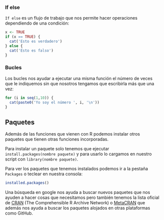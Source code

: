 

### If else

`If else` es un flujo de trabajo que nos permite hacer operaciones dependiendo de una condición:

```r
x <- TRUE
if (x == TRUE) {
  cat('Esto es verdadero')
} else {
  cat('Esto es falso')
}
```

### Bucles

Los bucles nos ayudar a ejecutar una misma función el número de veces que le indiquemos sin que nosotros tengamos que escribirla más que una vez:

```r
for (i in seq(1,10)) {
  cat(paste0('Yo soy el número ', i, '\n'))
}
```

## Paquetes

Además de las funciones que vienen con R podemos instalar otros paquetes que tienen otras funciones incorporadas.

Para instalar un paquete solo tenemos que ejecutar `install.packages(nombre paquete)` y para usarlo lo cargamos en nuestro script con `library(nombre paquete)`.

Para ver los paquetes que tenemos instalados podemos ir a la pestaña `Packages` o teclear en nuestra consola:

```r
installed.packages()
```

Una búsqueda en google nos ayuda a buscar nuevos paquetes que nos ayuden a hacer cosas que necesitamos pero también tenemos la lista oficial de [CRAN](https://cran.r-project.org/web/packages/available_packages_by_name.html) (The Comprehensible R Archive Network) o [MetaCRAN](https://www.r-pkg.org/) que además nos ayuda a buscar los paquetes alojados en otras plataformas como GitHub.
